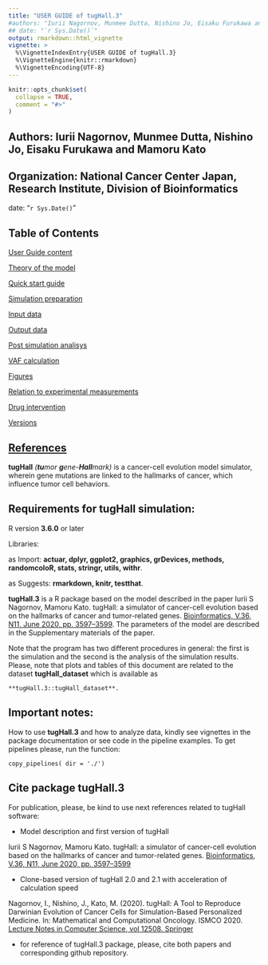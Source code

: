 ```yaml
---
title: "USER GUIDE of tugHall.3"
#authors: "Iurii Nagornov, Munmee Dutta, Nishino Jo, Eisaku Furukawa and Mamoru Kato"
## date: "`r Sys.Date()`"
output: rmarkdown::html_vignette
vignette: >
  %\VignetteIndexEntry{USER GUIDE of tugHall.3}
  %\VignetteEngine{knitr::rmarkdown}
  %\VignetteEncoding{UTF-8}
---
```


```r
knitr::opts_chunk$set(
  collapse = TRUE,
  comment = "#>"
)
```


## Authors: Iurii Nagornov, Munmee Dutta, Nishino Jo, Eisaku Furukawa and Mamoru Kato

## Organization: National Cancer Center Japan, Research Institute, Division of Bioinformatics

date: "`r Sys.Date()`"

## Table of Contents

[User Guide content](A_User_Guide.html)

[Theory of the model](B_Theory.html)

[Quick start guide](C_Quick_start.html)

[Simulation preparation](D_Simulation.html)

[Input data](E_Input.html)

[Output data](F_Output.html)

[Post simulation analisys](G_Analisys.html)

[VAF calculation](H_VAF.html)

[Figures](I_Figures.html)

[Relation to experimental measurements](J_Relation.html)

[Drug intervention](K_Drug_intervention.html)

[Versions](L_Versions.html)

[References](M_References.html)
---


**tugHall** _(**tu**mor **g**ene-**Hall**mark)_ is a cancer-cell evolution model simulator, wherein gene mutations are linked to the hallmarks of cancer, which influence tumor cell behaviors. 


## Requirements for tugHall simulation:

R version **3.6.0** or later

Libraries: 

as Import: **actuar, dplyr, ggplot2, graphics, grDevices, methods, randomcoloR, stats, stringr, utils, withr**.

as Suggests: **rmarkdown, knitr, testthat**.

**tugHall.3** is a R package based on the model described in the paper
Iurii S Nagornov,  Mamoru Kato. tugHall: a simulator of cancer-cell evolution based on the hallmarks of cancer and tumor-related genes. 
[Bioinformatics, V.36, N11, June 2020, pp. 3597–3599](https://doi.org/10.1093/bioinformatics/btaa182). 
The parameters of the model are described in the Supplementary materials of the paper. 

Note that the program has two different procedures in general: the first is the simulation and the second is the analysis of the simulation results.
Please, note that plots and tables of this document are related to the dataset **tugHall_dataset** which is available as 

    **tugHall.3::tugHall_dataset**. 


## Important notes:

How to use **tugHall.3** and how to analyze data, kindly see vignettes in the 
package documentation or see code in the pipeline examples. To get pipelines please, run the function:

    copy_pipelines( dir = './')


## Cite package tugHall.3

For publication, please, be kind to use next references related to tugHall software:

- Model description and first version of tugHall

Iurii S Nagornov,  Mamoru Kato. tugHall: a simulator of cancer-cell evolution based on the hallmarks of cancer and tumor-related genes. 
[Bioinformatics, V.36, N11, June 2020, pp. 3597–3599](https://doi.org/10.1093/bioinformatics/btaa182)

- Clone-based version of tugHall 2.0 and 2.1 with acceleration of calculation speed

Nagornov, I., Nishino, J., Kato, M. (2020). tugHall: A Tool to Reproduce Darwinian Evolution of Cancer Cells for Simulation-Based Personalized Medicine. In: Mathematical and Computational Oncology. ISMCO 2020. 
[Lecture Notes in Computer Science, vol 12508. Springer](https://doi.org/10.1007/978-3-030-64511-3_7)

- for reference of tugHall.3 package, please, cite both papers and corresponding github repository.



